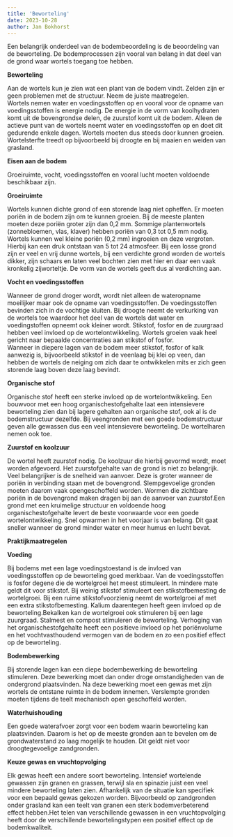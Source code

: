 ```yaml
---
title: 'Beworteling'
date: 2023-10-28
author: Jan Bokhorst
---
```


Een belangrijk onderdeel van de bodembeoordeling is de beoordeling van de beworteling. De bodemprocessen zijn vooral van belang in dat deel van de grond waar wortels toegang toe hebben.


**Beworteling**  

Aan de wortels kun je zien wat een plant van de bodem vindt. Zelden zijn er geen problemen met de structuur. Neem de juiste maatregelen.   
Wortels nemen water en voedingsstoffen op en vooral voor de opname van voedingsstoffen is energie nodig. De energie in de vorm van koolhydraten komt uit de bovengrondse delen, de zuurstof komt uit de bodem. Alleen de actieve punt van de wortels neemt water en voedingsstoffen op en doet dit gedurende enkele dagen. Wortels moeten dus steeds door kunnen groeien. Wortelsterfte treedt op bijvoorbeeld bij droogte en bij maaien en weiden van grasland.  

**Eisen aan de bodem**

Groeiruimte, vocht, voedingsstoffen en vooral lucht moeten voldoende beschikbaar zijn.  

**Groeiruimte**

Wortels kunnen dichte grond of een storende laag niet opheffen. Er moeten poriën in de bodem zijn om te kunnen groeien. Bij de meeste planten moeten deze poriën groter zijn dan 0,2 mm. Sommige plantenwortels (zonnebloemen, vlas, klaver) hebben poriën van 0,3 tot 0,5 mm nodig. Wortels kunnen wel kleine poriën (0,2 mm) ingroeien en deze vergroten. Hierbij kan een druk ontstaan van 5 tot 24 atmosfeer. Bij een losse grond zijn er veel en vrij dunne wortels, bij een verdichte grond worden de wortels dikker, zijn schaars en laten veel bochten zien met hier en daar een vaak kronkelig zijworteltje. De vorm van de wortels geeft dus al verdichting aan.  

**Vocht en voedingsstoffen**

Wanneer de grond droger wordt, wordt niet alleen de wateropname moeilijker maar ook de opname van voedingsstoffen. De voedingsstoffen bevinden zich in de vochtige kluiten. Bij droogte neemt de verkurking van de wortels toe waardoor het deel van de wortels dat water en voedingstoffen opneemt ook kleiner wordt. Stikstof, fosfor en de zuurgraad hebben veel invloed op de wortelontwikkeling. Wortels groeien vaak heel gericht naar bepaalde concentraties aan stikstof of fosfor.  
Wanneer in diepere lagen van de bodem meer stikstof, fosfor of kalk aanwezig is, bijvoorbeeld stikstof in de veenlaag bij klei op veen, dan hebben de wortels de neiging om zich daar te ontwikkelen mits er zich geen storende laag boven deze laag bevindt.  

**Organische stof**

Organische stof heeft een sterke invloed op de wortelontwikkeling. Een bouwvoor met een hoog organischestofgehalte laat een intensievere beworteling zien dan bij lagere gehalten aan organische stof, ook al is de bodemstructuur dezelfde. Bij veengronden met een goede bodemstructuur geven alle gewassen dus een veel intensievere beworteling. De wortelharen nemen ook toe.  

**Zuurstof en koolzuur**

De wortel heeft zuurstof nodig. De koolzuur die hierbij gevormd wordt, moet worden afgevoerd. Het zuurstofgehalte van de grond is niet zo belangrijk. Veel belangrijker is de snelheid van aanvoer. Deze is groter wanneer de poriën in verbinding staan met de bovengrond. Slempgevoelige gronden moeten daarom vaak opengeschoffeld worden. Wormen die zichtbare poriën in de bovengrond maken dragen bij aan de aanvoer van zuurstof.Een grond met een kruimelige structuur en voldoende hoog organischestofgehalte levert de beste voorwaarde voor een goede wortelontwikkeling. Snel opwarmen in het voorjaar is van belang. Dit gaat sneller wanneer de grond minder water en meer humus en lucht bevat.  

**Praktijkmaatregelen**  

**Voeding**

Bij bodems met een lage voedingstoestand is de invloed van voedingsstoffen op de beworteling goed merkbaar. Van de voedingsstoffen is fosfor degene die de wortelgroei het meest stimuleert. In mindere mate geldt dit voor stikstof. Bij weinig stikstof stimuleert een stikstofbemesting de wortelgroei. Bij een ruime stikstofvoorzienig neemt de wortelgroei af met een extra stikstofbemesting. Kalium daarentegen heeft geen invloed op de beworteling.Bekalken kan de wortelgroei ook stimuleren bij een lage zuurgraad. Stalmest en compost stimuleren de beworteling. Verhoging van het organischestofgehalte heeft een positieve invloed op het poriënvolume en het vochtvasthoudend vermogen van de bodem en zo een positief effect op de beworteling.  

**Bodembewerking**

Bij storende lagen kan een diepe bodembewerking de beworteling stimuleren. Deze bewerking moet dan onder droge omstandigheden van de ondergrond plaatsvinden. Na deze bewerking moet een gewas met zijn wortels de ontstane ruimte in de bodem innemen. Verslempte gronden moeten tijdens de teelt mechanisch open geschoffeld worden.  

**Waterhuishouding**

Een goede waterafvoer zorgt voor een bodem waarin beworteling kan plaatsvinden. Daarom is het op de meeste gronden aan te bevelen om de grondwaterstand zo laag mogelijk te houden. Dit geldt niet voor droogtegevoelige zandgronden.  

**Keuze gewas en vruchtopvolging**

Elk gewas heeft een andere soort beworteling. Intensief wortelende gewassen zijn granen en grassen, terwijl sla en spinazie juist een veel mindere beworteling laten zien. Afhankelijk van de situatie kan specifiek voor een bepaald gewas gekozen worden. Bijvoorbeeld op zandgronden onder grasland kan een teelt van granen een sterk bodemverbeterend effect hebben.Het telen van verschillende gewassen in een vruchtopvolging heeft door de verschillende bewortelingstypen een positief effect op de bodemkwaliteit.


